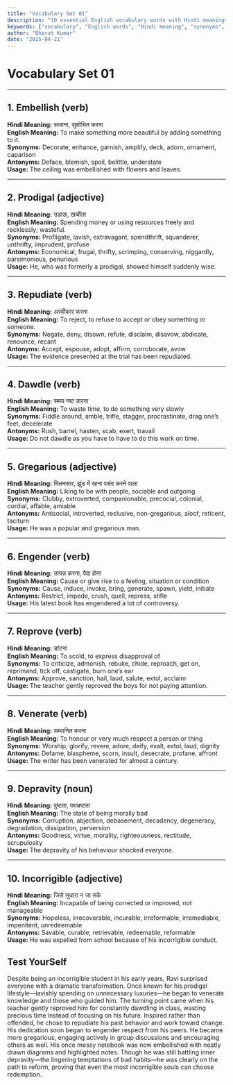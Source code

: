 ```yaml
---
title: "Vocabulary Set 01"
description: "10 essential English vocabulary words with Hindi meanings, synonyms, antonyms, and usage."
keywords: ["vocabulary", "English words", "Hindi meaning", "synonyms", "antonyms", "usage"]
author: "Bharat Kumar"
date: "2025-04-21"
---
```


# Vocabulary Set 01

---

## 1. Embellish (verb)  
**Hindi Meaning:** सजाना, सुशोभित करना  
**English Meaning:** To make something more beautiful by adding something to it.  
**Synonyms:** Decorate, enhance, garnish, amplify, deck, adorn, ornament, caparison  
**Antonyms:** Deface, blemish, spoil, belittle, understate  
**Usage:** The ceiling was embellished with flowers and leaves.

---

## 2. Prodigal (adjective)  
**Hindi Meaning:** उड़ाऊ, खर्चीला  
**English Meaning:** Spending money or using resources freely and recklessly; wasteful.  
**Synonyms:** Profligate, lavish, extravagant, spendthrift, squanderer, unthrifty, imprudent, profuse  
**Antonyms:** Economical, frugal, thrifty, scrimping, conserving, niggardly, parsimonious, penurious  
**Usage:** He, who was formerly a prodigal, showed himself suddenly wise.

---

## 3. Repudiate (verb)  
**Hindi Meaning:** अस्वीकार करना  
**English Meaning:** To reject, to refuse to accept or obey something or someone.  
**Synonyms:** Negate, deny, disown, refute, disclaim, disavow, abdicate, renounce, recant  
**Antonyms:** Accept, espouse, adopt, affirm, corroborate, avow  
**Usage:** The evidence presented at the trial has been repudiated.

---

## 4. Dawdle (verb)  
**Hindi Meaning:** समय नष्ट करना  
**English Meaning:** To waste time, to do something very slowly  
**Synonyms:** Fiddle around, amble, trifle, stagger, procrastinate, drag one’s feet, decelerate  
**Antonyms:** Rush, barrel, hasten, scab, exert, travail  
**Usage:** Do not dawdle as you have to have to do this work on time.

---

## 5. Gregarious (adjective)  
**Hindi Meaning:** मिलनसार, झुंड में रहना पसंद करने वाला  
**English Meaning:** Liking to be with people, sociable and outgoing  
**Synonyms:** Clubby, extroverted, companionable, precocial, colonial, cordial, affable, amiable  
**Antonyms:** Antisocial, introverted, reclusive, non-gregarious, aloof, reticent, taciturn  
**Usage:** He was a popular and gregarious man.

---

## 6. Engender (verb)  
**Hindi Meaning:** उत्पन्न करना, पैदा होना  
**English Meaning:** Cause or give rise to a feeling, situation or condition  
**Synonyms:** Cause, induce, invoke, bring, generate, spawn, yield, initiate  
**Antonyms:** Restrict, impede, crush, quell, repress, stifle  
**Usage:** His latest book has engendered a lot of controversy.

---

## 7. Reprove (verb)  
**Hindi Meaning:** डांटना  
**English Meaning:** To scold, to express disapproval of  
**Synonyms:** To criticize, admonish, rebuke, chide, reproach, get on, reprimand, tick off, castigate, burn one’s ear  
**Antonyms:** Approve, sanction, hail, laud, salute, extol, acclaim  
**Usage:** The teacher gently reproved the boys for not paying attention.

---

## 8. Venerate (verb)  
**Hindi Meaning:** सम्मानित करना  
**English Meaning:** To honour or very much respect a person or thing  
**Synonyms:** Worship, glorify, revere, adore, deify, exalt, extol, laud, dignity  
**Antonyms:** Defame, blaspheme, scorn, insult, desecrate, profane, affront  
**Usage:** The writer has been venerated for almost a century.

---

## 9. Depravity (noun)  
**Hindi Meaning:** दुष्टता, पथभ्रष्टता  
**English Meaning:** The state of being morally bad  
**Synonyms:** Corruption, abjection, debasement, decadency, degeneracy, degradation, dissipation, perversion  
**Antonyms:** Goodness, virtue, morality, righteousness, rectitude, scrupulosity  
**Usage:** The depravity of his behaviour shocked everyone.

---

## 10. Incorrigible (adjective)  
**Hindi Meaning:** जिसे सुधारा न जा सके  
**English Meaning:** Incapable of being corrected or improved, not manageable  
**Synonyms:** Hopeless, irrecoverable, incurable, irreformable, irremediable, impenitent, unredeemable  
**Antonyms:** Savable, curable, retrievable, redeemable, reformable  
**Usage:** He was expelled from school because of his incorrigible conduct.


## Test YourSelf

Despite being an incorrigible student in his early years, Ravi surprised everyone with a dramatic transformation. Once known for his prodigal lifestyle—lavishly spending on unnecessary luxuries—he began to venerate knowledge and those who guided him. The turning point came when his teacher gently reproved him for constantly dawdling in class, wasting precious time instead of focusing on his future. Inspired rather than offended, he chose to repudiate his past behavior and work toward change. His dedication soon began to engender respect from his peers. He became more gregarious, engaging actively in group discussions and encouraging others as well. His once messy notebook was now embellished with neatly drawn diagrams and highlighted notes. Though he was still battling inner depravity—the lingering temptations of bad habits—he was clearly on the path to reform, proving that even the most incorrigible souls can choose redemption.
